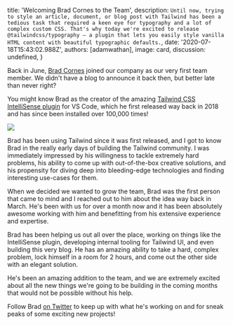 
  title: 'Welcoming Brad Cornes to the Team',
  description: `Until now, trying to style an article, document, or blog post with Tailwind has been a tedious task that required a keen eye for typography and a lot of complex custom CSS. That's why today we're excited to release @tailwindcss/typography — a plugin that lets you easily style vanilla HTML content with beautiful typographic defaults.`,
  date: '2020-07-18T15:43:02.988Z',
  authors: [adamwathan],
  image: card,
  discussion: undefined,
}

Back in June, [Brad Cornes](https://twitter.com/bradlc) joined our company as our very first team member. We didn't have a blog to announce it back then, but better late than never right?

You might know Brad as the creator of the amazing [Tailwind CSS IntelliSense plugin](https://marketplace.visualstudio.com/items?itemName=bradlc.vscode-tailwindcss) for VS Code, which he first released way back in 2018 and has since been installed over 100,000 times!

<!--more-->

<img src={intellisenseImage} />

Brad has been using Tailwind since it was first released, and I got to know Brad in the really early days of building the Tailwind community. I was immediately impressed by his willingness to tackle extremely hard problems, his ability to come up with out-of-the-box creative solutions, and his propensity for diving deep into bleeding-edge technologies and finding interesting use-cases for them.

When we decided we wanted to grow the team, Brad was the first person that came to mind and I reached out to him about the idea way back in March. He's been with us for over a month now and it has been absolutely awesome working with him and benefitting from his extensive experience and expertise.

Brad has been helping us out all over the place, working on things like the IntelliSense plugin, developing internal tooling for Tailwind UI, and even building this very blog. He has an amazing ability to take a hard, complex problem, lock himself in a room for 2 hours, and come out the other side with an elegant solution.

He's been an amazing addition to the team, and we are extremely excited about all the new things we're going to be building in the coming months that would not be possible without his help.

Follow Brad [on Twitter](https://twitter.com/bradlc) to keep up with what he's working on and for sneak peaks of some exciting new projects!
